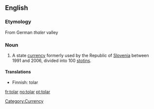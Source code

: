 ==English==
===Etymology===
From German ''thaler'' valley

===Noun===
{{en-noun}}

# A state [[currency]] formerly used by the Republic of [[Slovenia]] between 1991 and 2006, divided into 100 [[stotin]]s.

====Translations====
*Finnish: tolar

[[Category:Currency]]

[[fr:tolar]]
[[no:tolar]]
[[pt:tolar]]